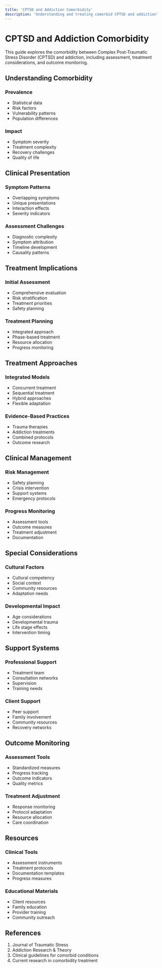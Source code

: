 ```yaml
---
title: 'CPTSD and Addiction Comorbidity'
description: 'Understanding and treating comorbid CPTSD and addiction'
---
```


# CPTSD and Addiction Comorbidity

This guide explores the comorbidity between Complex Post-Traumatic Stress Disorder (CPTSD) and addiction, including assessment, treatment considerations, and outcome monitoring.

## Understanding Comorbidity

### Prevalence
- Statistical data
- Risk factors
- Vulnerability patterns
- Population differences

### Impact
- Symptom severity
- Treatment complexity
- Recovery challenges
- Quality of life

## Clinical Presentation

### Symptom Patterns
- Overlapping symptoms
- Unique presentations
- Interaction effects
- Severity indicators

### Assessment Challenges
- Diagnostic complexity
- Symptom attribution
- Timeline development
- Causality patterns

## Treatment Implications

### Initial Assessment
- Comprehensive evaluation
- Risk stratification
- Treatment priorities
- Safety planning

### Treatment Planning
- Integrated approach
- Phase-based treatment
- Resource allocation
- Progress monitoring

## Treatment Approaches

### Integrated Models
- Concurrent treatment
- Sequential treatment
- Hybrid approaches
- Flexible adaptation

### Evidence-Based Practices
- Trauma therapies
- Addiction treatments
- Combined protocols
- Outcome research

## Clinical Management

### Risk Management
- Safety planning
- Crisis intervention
- Support systems
- Emergency protocols

### Progress Monitoring
- Assessment tools
- Outcome measures
- Treatment adjustment
- Documentation

## Special Considerations

### Cultural Factors
- Cultural competency
- Social context
- Community resources
- Adaptation needs

### Developmental Impact
- Age considerations
- Developmental trauma
- Life stage effects
- Intervention timing

## Support Systems

### Professional Support
- Treatment team
- Consultation networks
- Supervision
- Training needs

### Client Support
- Peer support
- Family involvement
- Community resources
- Recovery networks

## Outcome Monitoring

### Assessment Tools
- Standardized measures
- Progress tracking
- Outcome indicators
- Quality metrics

### Treatment Adjustment
- Response monitoring
- Protocol adaptation
- Resource allocation
- Care coordination

## Resources

### Clinical Tools
- Assessment instruments
- Treatment protocols
- Documentation templates
- Progress measures

### Educational Materials
- Client resources
- Family education
- Provider training
- Community outreach

## References

1. Journal of Traumatic Stress
2. Addiction Research & Theory
3. Clinical guidelines for comorbid conditions
4. Current research in comorbidity treatment 